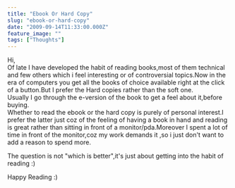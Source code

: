 ```yaml
---
title: "Ebook Or Hard Copy"
slug: "ebook-or-hard-copy"
date: "2009-09-14T11:33:00.000Z"
feature_image: ""
tags: ["Thoughts"]
---
```


Hi,  
Of late I have developed the habit of reading books,most of them technical and few others which i feel interesting or of controversial topics.Now in the era of computers you get all the books of choice available right at the click of a button.But I prefer the Hard copies rather than the soft one.  
Usually I go through the e-version of the book to get a feel about it,before buying.  
Whether to read the ebook or the hard copy is purely of personal interest.I prefer the latter just coz of the feeling of having a book in hand and reading is great rather than sitting in front of a monitor/pda.Moreover I spent a lot of time in front of the monitor,coz my work demands it ,so i just don't want to add a reason to spend more.

The question is not "which is better",it's just about getting into the habit of reading :)

Happy Reading :)
